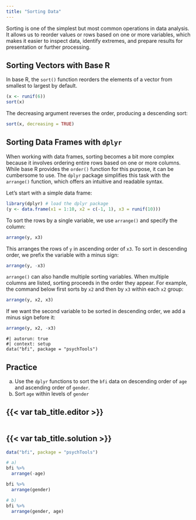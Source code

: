 ```yaml
---
title: "Sorting Data"
---
```


Sorting is one of the simplest but most common operations in data analysis. It allows us to reorder values or rows based on one or more variables, which makes it easier to inspect data, identify extremes, and prepare results for presentation or further processing.

## Sorting Vectors with Base R

In base R, the `sort()` function reorders the elements of a vector from smallest to largest by default.

```r
(x <- runif(6))
sort(x)
```

The decreasing argument reverses the order, producing a descending sort:

```r
sort(x, decreasing = TRUE)
```

## Sorting Data Frames with `dplyr`

When working with data frames, sorting becomes a bit more complex because it involves ordering entire rows based on one or more columns. While base R provides the `order()` function for this purpose, it can be cumbersome to use. The `dplyr` package simplifies this task with the `arrange()` function, which offers an intuitive and readable syntax.

Let’s start with a simple data frame:

```r
library(dplyr) # load the dplyr package
(y <- data.frame(x1 = 1:10, x2 = c(-1, 1), x3 = runif(10)))
```


To sort the rows by a single variable, we use `arrange()` and specify the column:

```r
arrange(y, x3)
```

This arranges the rows of `y` in ascending order of `x3`. To sort in descending order, we prefix the variable with a minus sign:

```r
arrange(y, -x3)
```

`arrange()` can also handle multiple sorting variables. When multiple columns are listed, sorting proceeds in the order they appear. For example, the command below first sorts by `x2` and then by `x3` within each `x2` group:

```r
arrange(y, x2, x3)
```

If we want the second variable to be sorted in descending order, we add a minus sign before it:

```r
arrange(y, x2, -x3)
```

```webr-r
#| autorun: true
#| context: setup
data("bfi", package = "psychTools")
```

::: practice

## Practice

a) Use the `dplyr` functions to sort the `bfi` data on descending order of `age` and ascending order of `gender`.
b) Sort `age` within levels of `gender`

:::: {.panel-tabset}
## {{< var tab_title.editor >}}

```webr-r

```

## {{< var tab_title.solution >}}

```r
data("bfi", package = "psychTools")

# a)
bfi %>%
  arrange(-age)

bfi %>%
  arrange(gender)

# b)
bfi %>%
  arrange(gender, age)
```
::::

:::



